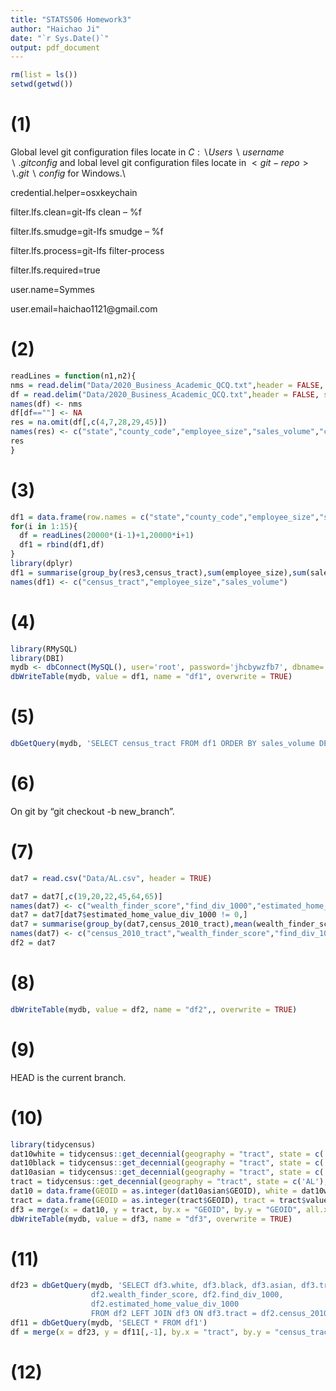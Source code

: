 ```yaml
---
title: "STATS506 Homework3"
author: "Haichao Ji"
date: "`r Sys.Date()`"
output: pdf_document
---
```


```r
rm(list = ls())
setwd(getwd())
```


# (1)

Global level git configuration files locate in $C:\backslash Users\backslash username\backslash .gitconfig$ and lobal level git configuration files locate in $<git-repo>\backslash .git\backslash config$ for Windows.\\

credential.helper=osxkeychain

filter.lfs.clean=git-lfs clean -- %f

filter.lfs.smudge=git-lfs smudge -- %f

filter.lfs.process=git-lfs filter-process

filter.lfs.required=true

user.name=Symmes

user.email=haichao1121$@$gmail.com

# (2)

```r
readLines = function(n1,n2){
nms = read.delim("Data/2020_Business_Academic_QCQ.txt",header = FALSE, sep = ',', nrows = 1)
df = read.delim("Data/2020_Business_Academic_QCQ.txt",header = FALSE, sep = ',', nrows = n2 - n1, skip = n1, fileEncoding="latin1")
names(df) <- nms
df[df==""] <- NA
res = na.omit(df[,c(4,7,28,29,45)])
names(res) <- c("state","county_code","employee_size","sales_volume","census_tract")
res
}
```

# (3)

```r
df1 = data.frame(row.names = c("state","county_code","employee_size","sales_volume","census_tract"))
for(i in 1:15){
  df = readLines(20000*(i-1)+1,20000*i+1)
  df1 = rbind(df1,df)
}
library(dplyr)
df1 = summarise(group_by(res3,census_tract),sum(employee_size),sum(sales_volume))
names(df1) <- c("census_tract","employee_size","sales_volume")
```

# (4)

```r
library(RMySQL)
library(DBI)
mydb <- dbConnect(MySQL(), user='root', password='jhcbywzfb7', dbname='Hw3db',host = "localhost", port = 3306)
dbWriteTable(mydb, value = df1, name = "df1", overwrite = TRUE)
```

# (5)

```r
dbGetQuery(mydb, 'SELECT census_tract FROM df1 ORDER BY sales_volume DESC LIMIT 10')
```

# (6)

On git by "git checkout -b new_branch".

# (7)

```r
dat7 = read.csv("Data/AL.csv", header = TRUE)
```
```r
dat7 = dat7[,c(19,20,22,45,64,65)]
names(dat7) <- c("wealth_finder_score","find_div_1000","estimated_home_value_div_1000","state","census_2010_county_code","census_2010_tract")
dat7 = dat7[dat7$estimated_home_value_div_1000 != 0,]
dat7 = summarise(group_by(dat7,census_2010_tract),mean(wealth_finder_score),mean(find_div_1000),mean(estimated_home_value_div_1000),mean(census_2010_county_code))
names(dat7) <- c("census_2010_tract","wealth_finder_score","find_div_1000","estimated_home_value_div_1000","census_2010_county_code")
df2 = dat7
```

# (8)

```r
dbWriteTable(mydb, value = df2, name = "df2",, overwrite = TRUE)
```

# (9)

HEAD is the current branch.

# (10)

```r
library(tidycensus)
dat10white = tidycensus::get_decennial(geography = "tract", state = c('AL'), variables = c("H006002"), year = 2010, geometry = TRUE)
dat10black = tidycensus::get_decennial(geography = "tract", state = c('AL'), variables = c("H006003"), year = 2010, geometry = TRUE)
dat10asian = tidycensus::get_decennial(geography = "tract", state = c('AL'), variables = c("H006005"), year = 2010, geometry = TRUE)
tract = tidycensus::get_decennial(geography = "tract", state = c('AL'), variables = c("TRACT"), year = 2010, geometry = TRUE)
dat10 = data.frame(GEOID = as.integer(dat10asian$GEOID), white = dat10white$value, black = dat10black$value, asian = dat10asian$value)
tract = data.frame(GEOID = as.integer(tract$GEOID), tract = tract$value)
df3 = merge(x = dat10, y = tract, by.x = "GEOID", by.y = "GEOID", all.x = TRUE, all.y = FALSE)
dbWriteTable(mydb, value = df3, name = "df3", overwrite = TRUE)
```

# (11)

```r
df23 = dbGetQuery(mydb, 'SELECT df3.white, df3.black, df3.asian, df3.tract, 
                  df2.wealth_finder_score, df2.find_div_1000,
                  df2.estimated_home_value_div_1000
                  FROM df2 LEFT JOIN df3 ON df3.tract = df2.census_2010_tract')
df11 = dbGetQuery(mydb, 'SELECT * FROM df1')
df = merge(x = df23, y = df11[,-1], by.x = "tract", by.y = "census_tract",all.x = TRUE, all.y = FALSE)
```

# (12)

